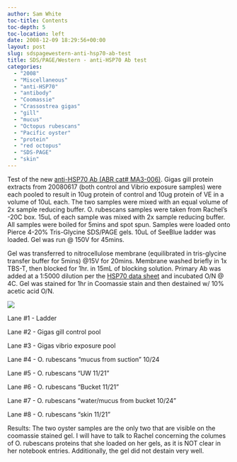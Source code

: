 ```yaml
---
author: Sam White
toc-title: Contents
toc-depth: 5
toc-location: left
date: 2008-12-09 18:29:56+00:00
layout: post
slug: sdspagewestern-anti-hsp70-ab-test
title: SDS/PAGE/Western - anti-HSP70 Ab test
categories:
  - "2008"
  - "Miscellaneous"
  - "anti-HSP70"
  - "antibody"
  - "Coomassie"
  - "Crassostrea gigas"
  - "gill"
  - "mucus"
  - "Octopus rubescans"
  - "Pacific oyster"
  - "protein"
  - "red octopus"
  - "SDS-PAGE"
  - "skin"
---
```


Test of the new [anti-HSP70 Ab (ABR cat# MA3-006)](https://github.com/RobertsLab/resources/blob/master/protocols/Commercial_Protocols/Invitrogen_Antibody-HSP70-MA3-006.pdf). Gigas gill protein extracts from 20080617 (both control and Vibrio exposure samples) were each pooled to result in 10ug protein of control and 10ug protein of VE in a volume of 10uL each. The two samples were mixed with an equal volume of 2x sample reducing buffer. O. rubescans samples were taken from Rachel's -20C box. 15uL of each sample was mixed with 2x sample reducing buffer. All samples were boiled for 5mins and spot spun. Samples were loaded onto Pierce 4-20% Tris-Glycine SDS/PAGE gels. 10uL of SeeBlue ladder was loaded. Gel was run @ 150V for 45mins.

Gel was transferred to nitrocellulose membrane (equilibrated in tris-glycine transfer buffer for 5mins) @15V for 20mins. Membrane washed briefly in 1x TBS-T, then blocked for 1hr. in 15mL of blocking solution. Primary Ab was added at a 1:5000 dilution per the [HSP70 data sheet](https://github.com/RobertsLab/resources/blob/master/protocols/Commercial_Protocols/Invitrogen_Antibody-HSP70-MA3-006.pdf) and incubated O/N @ 4C. Gel was stained for 1hr in Coomassie stain and then destained w/ 10% acetic acid O/N.

![](https://eagle.fish.washington.edu/Arabidopsis/SDS-PAGE/20081210.JPG)

Lane #1 - Ladder

Lane #2 - Gigas gill control pool

Lane #3 - Gigas vibrio exposure pool

Lane #4 - O. rubescans "mucus from suction" 10/24

Lane #5 - O. rubescans "UW 11/21"

Lane #6 - O. rubescans "Bucket 11/21"

Lane #7 - O. rubescans "water/mucus from bucket 10/24"

Lane #8 - O. rubescans "skin 11/21"

Results: The two oyster samples are the only two that are visible on the coomassie stained gel. I will have to talk to Rachel concerning the columes of O. rubescans proteins that she loaded on her gels, as it is NOT clear in her notebook entries. Additionally, the gel did not destain very well.
